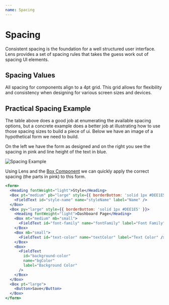 ```yaml
---
name: Spacing
---
```



# Spacing

Consistent spacing is the foundation for a well structured user interface. Lens provides a set of spacing rules that takes the guess work out of spacing UI elements.

## Spacing Values

All spacing for components align to a 4pt grid. This grid allows for flexibility and consistency when designing for various screen sizes and devices.

<SpacingOptionsTable />

## Practical Spacing Example

The table above does a good job at enumerating the available spacing options, but a concrete example does a better job at illustrating how to use those spacing sizes to build a piece of ui. Below we have an image of a hypothetical form we need to build.

On the left we have the form as designed and on the right you see the spacing in pink and line height of the text in blue.

![Spacing Example](../../assets/spacing-form-example.png)

Using Lens and the [Box Component](/#!/Box) we can quickly apply the correct spacing (the parts in pink) to this form.

```jsx
<form>
  <Heading fontWeight="light">Style</Heading>
  <Box pt="medium" pb="large" style={{ borderBottom: 'solid 1px #DEE1E5' }}>
    <FieldText id="style-name" name="styleName" label="Name" />
  </Box>
  <Box py="large" style={{ borderBottom: 'solid 1px #DEE1E5' }}>
    <Heading fontWeight="light">Dashboard Page</Heading>
    <Box mt="medium" mb="small">
      <FieldText id="font-family" name="fontFamily" label="Font Family" />
    </Box>
    <Box mb="small">
      <FieldText id="text-color" name="textColor" label="Text Color" />
    </Box>
    <Box>
      <FieldText
        id="background-color"
        name="bgColor"
        label="Background Color"
      />
    </Box>
  </Box>
  <Box pt="large">
    <Button>Save</Button>
  </Box>
</form>
```
